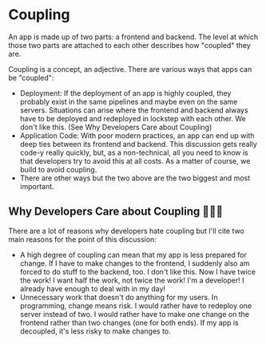 
# Coupling

An app is made up of two parts: a frontend and backend. The level at which those two parts are attached to each other describes how "coupled" they are.

Coupling is a concept, an adjective. There are various ways that apps can be "coupled":
- Deployment: If the deployment of an app is highly coupled, they probably exist in the same pipelines and maybe even on the same servers. Situations can arise where the frontend and backend always have to be deployed and redeployed in lockstep with each other. We don't like this. (See Why Developers Care about Coupling)
- Application Code: With poor modern practices, an app can end up with deep ties between its frontend and backend. This discussion gets really code-y really quickly, but, as a non-technical, all you need to know is that developers try to avoid this at all costs. As a matter of course, we build to avoid coupling.
- There are other ways but the two above are the two biggest and most important.

## Why Developers Care about Coupling 🧑‍🤝‍🧑

There are a lot of reasons why developers hate coupling but I'll cite two main reasons for the point of this discussion:

- A high degree of coupling can mean that my app is less prepared for change. If I have to make changes to the frontend, I suddenly also am forced to do stuff to the backend, too. I don't like this. Now I have twice the work! I want half the work, not twice the work! I'm a developer! I already have enough to deal with in my day!
- Unnecessary work that doesn't do anything for my users. In programming, change means risk. I would rather have to redeploy one server instead of two. I would rather have to make one change on the frontend rather than two changes (one for both ends). If my app is decoupled, it's less risky to make changes to.